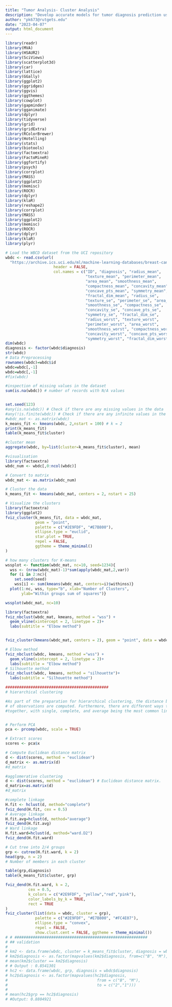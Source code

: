 ```yaml
---
title: "Tumor Analysis- Cluster Analysis"
description: "Develop accurate models for tumor diagnosis prediction using comprehensive analysis of Wisconsin Breast Cancer Diagnostic (WBCD) dataset including feature selection, classification models, visualization, outlier identification, imbalanced data management, performance evaluation, and generalization approaches. Increased model accuracy and precision with PCA for dimensionality reduction and K-means clustering for feature extraction"
author: "pk673@rutgets.edu"
date: "2023-04-07"
output: html_document
---
```


```r

library(readr)
library(MVA)
library(HSAUR2)
library(SciViews)
library(scatterplot3d)
library(car)
library(lattice)
library(GGally)
library(ggplot2)
library(ggridges)
library(ggvis)
library(ggthemes)
library(cowplot)
library(gapminder)
library(gganimate)
library(dplyr)
library(tidyverse)
library(grid)
library(gridExtra)
library(RColorBrewer)
library(Hotelling)
library(stats)
library(biotools)
library(factoextra)
library(FactoMineR)
library(ggfortify)
library(psych)
library(corrplot)
library(MASS)
library(ggplot2)
library(memisc)
library(ROCR)
library(dplyr)
library(klaR)
library(reshape2)
library(corrplot)
library(MASS)
library(ggplot2)
library(memisc)
library(ROCR)
library(dplyr)
library(klaR)
library(plyr)

# Load the WBCD dataset from the UCI repository
wbdc <- read.csv(url(
  "https://archive.ics.uci.edu/ml/machine-learning-databases/breast-cancer-wisconsin/wdbc.data"),
                     header = FALSE,
                     col.names = c("ID", "diagnosis", "radius_mean", 
                                   "texture_mean", "perimeter_mean", 
                                   "area_mean", "smoothness_mean", 
                                   "compactness_mean", "concavity_mean", 
                                   "concave_pts_mean", "symmetry_mean", 
                                   "fractal_dim_mean", "radius_se", 
                                   "texture_se", "perimeter_se", "area_se", 
                                   "smoothness_se", "compactness_se", 
                                   "concavity_se", "concave_pts_se", 
                                   "symmetry_se", "fractal_dim_se", 
                                   "radius_worst", "texture_worst", 
                                   "perimeter_worst", "area_worst", 
                                   "smoothness_worst", "compactness_worst", 
                                   "concavity_worst", "concave_pts_worst", 
                                   "symmetry_worst", "fractal_dim_worst"))
dim(wbdc)
diagnosis <- factor(wbdc$diagnosis)
str(wbdc)
# Data Preprocessing
rownames(wbdc)=wbdc$id
wbdc=wbdc[,-1]
wbdc=wbdc[,-1]
#fix(wbdc)

#inspection of missing values in the dataset
sum(is.na(wbdc)) # number of records with N/A values


set.seed(123)
#any(is.na(wbdc)) # Check if there are any missing values in the data
#any(!is.finite(wbdc)) # Check if there are any infinite values in the data
#wbdc_mat <- as.matrix(wbdc)
k_means_fit <- kmeans(wbdc, 2,nstart = 100) # k = 2
print(k_means_fit)
table(k_means_fit$cluster)

#cluster mean
aggregate(wbdc, by=list(cluster=k_means_fit$cluster), mean)

#visualisation
library(factoextra)
wbdc_num <- wbdc[,0:ncol(wbdc)]

# Convert to matrix
wbdc_mat <- as.matrix(wbdc_num)

# Cluster the data
k_means_fit <- kmeans(wbdc_mat, centers = 2, nstart = 25)

# Visualize the clusters
library(factoextra)
library(ggplot2)
fviz_cluster(k_means_fit, data = wbdc_mat, 
             geom = "point", 
             palette = c("#2E9FDF", "#E7B800"),
             ellipse.type = "euclid",
             star.plot = TRUE, 
             repel = FALSE, 
             ggtheme = theme_minimal()
)

# how many clusters for K-means 
wssplot <- function(wbdc_mat, nc=10, seed=1234){
  wss <- (nrow(wbdc_mat)-1)*sum(apply(wbdc_mat,2,var))
  for (i in 2:nc){
    set.seed(seed)
    wss[i] <- sum(kmeans(wbdc_mat, centers=i)$withinss)}
  plot(1:nc, wss, type="b", xlab="Number of Clusters",
       ylab="Within groups sum of squares")}

wssplot(wbdc_mat, nc=10) 

library(factoextra)
fviz_nbclust(wbdc_mat, kmeans, method = "wss") +
  geom_vline(xintercept = 2, linetype = 2)+
  labs(subtitle = "Elbow method")


fviz_cluster(kmeans(wbdc_mat, centers = 2), geom = "point", data = wbdc_mat)

# Elbow method
fviz_nbclust(wbdc, kmeans, method ="wss") +
  geom_vline(xintercept = 2, linetype = 2)+
  labs(subtitle = "Elbow method")
# Silhouette method
fviz_nbclust(wbdc, kmeans, method = "silhouette")+
  labs(subtitle = "Silhouette method")

#############################################
# hierarchical clustering 

#As part of the preparation for hierarchical clustering, the distance between all pairs
# of observations are computed. Furthermore, there are different ways to link clusters 
#together, with single, complete, and average being the most common linkage methods.


# Perform PCA
pca <- prcomp(wbdc, scale = TRUE)

# Extract scores
scores <- pca$x

# Compute Euclidean distance matrix
d <- dist(scores, method = "euclidean")
d_matrix <- as.matrix(d)
#d_matrix

#agglomerative clustering
d <- dist(scores, method = "euclidean") # Euclidean distance matrix.
d_matrix=as.matrix(d)
#d_matrix

#complete linkage
H.fit <- hclust(d, method="complete")
fviz_dend(H.fit, cex = 0.5)
# Average linkage
H.fit.avg=hclust(d, method="average")
fviz_dend(H.fit.avg)
# Ward linkage
H.fit.ward=hclust(d, method="ward.D2")
fviz_dend(H.fit.ward)

# Cut tree into 2/4 groups
grp <- cutree(H.fit.ward, k = 2)
head(grp, n = 2)
# Number of members in each cluster

table(grp,diagnosis)
table(k_means_fit$cluster, grp)

fviz_dend(H.fit.ward, k = 2, 
          cex = 0.5,
          k_colors = c("#2E9FDF", "yellow","red","pink"),
          color_labels_by_k = TRUE,
          rect = TRUE 
)
fviz_cluster(list(data = wbdc, cluster = grp),
             palette = c("#2E9FDF", "#E7B800", "#FC4E07"),
             ellipse.type = "convex", 
             repel = FALSE,
             show.clust.cent = FALSE, ggtheme = theme_minimal())
# # ##########################################################
# ## validation
# 
# km2 <- data.frame(wbdc, cluster = k_means_fit$cluster, diagnosis = wbdc$diagnosis)
# km2$diagnosis <- as.factor(mapvalues(km2$diagnosis, from=c("B", "M"), to=c("2", "1")))
# mean(km2$cluster == km2$diagnosis)
# # Output : 0.8541301
# hc2 <- data.frame(wbdc, grp, diagnosis = wbdc$diagnosis)
# hc2$diagnosis <- as.factor(mapvalues(hc2$diagnosis,
#                                       from = c("B", "M"),
#                                       to = c("2","1")))
# 
# mean(hc2$grp == hc2$diagnosis)
# #Output: 0.8804921


```

